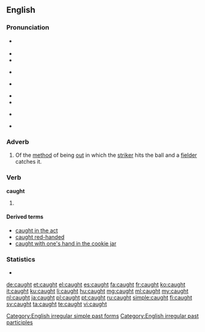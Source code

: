 ==English==

===Pronunciation===
* {{a|UK}} {{IPA|/kɔːt/|[kʰɔːt]}}
* {{audio|en-uk-caught.ogg|Audio (UK)}}
* {{rhymes|ɔːt}}
* {{a|US}} {{IPA|/kɔt/|[kʰɔt]}} 
* {{a|cot-caught}} {{IPA|/kɑt/|[kʰɑt]}}
* {{audio|en-us-caught.ogg|Audio (US cot-caught merged)}}
* {{audio|en-us-inlandnorth-caught.ogg|Audio (US-Inland North)}}
* {{a|Australia|New Zealand}} {{IPA|/koːt/|[kʰoːt]}} 
* {{audio|en-au-caught.ogg|Audio (Australia)}}

===Adverb===
{{en-adv|-}}

# {{cricket}} Of the [[method]] of being [[out]] in which the [[striker]] hits the ball and a [[fielder]] catches it.

===Verb===
'''caught'''

# {{en-past of|catch}}

====Derived terms====
* [[caught in the act]]
* [[caught red-handed]]
* [[caught with one's hand in the cookie jar]]

===Statistics===
* {{rank|struck|man's|write|651|caught|below|window|instead}}

[[Category:English irregular simple past forms]]
[[Category:English irregular past participles]]

[[de:caught]]
[[et:caught]]
[[el:caught]]
[[es:caught]]
[[fa:caught]]
[[fr:caught]]
[[ko:caught]]
[[it:caught]]
[[ku:caught]]
[[li:caught]]
[[hu:caught]]
[[mg:caught]]
[[ml:caught]]
[[my:caught]]
[[nl:caught]]
[[ja:caught]]
[[pl:caught]]
[[pt:caught]]
[[ru:caught]]
[[simple:caught]]
[[fi:caught]]
[[sv:caught]]
[[ta:caught]]
[[te:caught]]
[[vi:caught]]